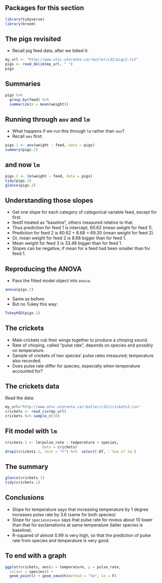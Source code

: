 ## Packages for this section

```r
library(tidyverse)
library(broom)
```


## The pigs revisited

- Recall pig feed data, after we tidied it: 

```r
my_url <- "http://www.utsc.utoronto.ca/~butler/c32/pigs2.txt"
pigs <- read_delim(my_url, " ")
pigs 
```

## Summaries

```r
pigs %>%
  group_by(feed) %>%
  summarize(m = mean(weight))
```

## Running through `aov` and `lm`
- What happens if we run this through `lm` rather than `aov`? 
- Recall `aov` first: 

```r
pigs.1 <- aov(weight ~ feed, data = pigs)
summary(pigs.1)
```

## and now `lm`

\footnotesize
```r
pigs.2 <- lm(weight ~ feed, data = pigs)
tidy(pigs.2)
glance(pigs.2)
```
\normalsize

## Understanding those slopes
- Get one slope for each category of categorical variable feed, except
for first.
- feed1 treated as “baseline”, others measured relative to that.
- Thus prediction for feed 1 is intercept, 60.62 (mean weight for feed 1).
- Prediction for feed 2 is 60.62 + 8.68 = 69.30 (mean weight for feed 2).
- Or, mean weight for feed 2 is 8.68 bigger than for feed 1.
- Mean weight for feed 3 is 33.48 bigger than for feed 1.
- Slopes can be negative, if mean for a feed had been smaller than for
feed 1.

## Reproducing the ANOVA
- Pass the fitted model object into `anova`:

\footnotesize
```r
anova(pigs.2)
```
\normalsize

- Same as before.
- But no Tukey this way:

\footnotesize
```r
TukeyHSD(pigs.2)
```
\normalsize

## The crickets
- Male crickets rub their wings together to produce a chirping sound.
- Rate of chirping, called “pulse rate”, depends on species and possibly
on temperature.
- Sample of crickets of two species’ pulse rates measured; temperature
also recorded.
- Does pulse rate differ for species, especially when temperature
accounted for?

## The crickets data
Read the data:

\small
```r
my_url="http://www.utsc.utoronto.ca/~butler/c32/crickets2.csv"
crickets <- read_csv(my_url)
crickets %>% sample_n(10)
```
\normalsize
## Fit model with `lm` 

```r
crickets.1 <- lm(pulse_rate ~ temperature + species, 
                 data = crickets)
drop1(crickets.1, test = "F") %>%  select(-Df, -`Sum of Sq`)
```

## The summary 

```r
glance(crickets.1)
tidy(crickets.1)
```

## Conclusions
- Slope for temperature says that increasing temperature by 1 degree
increases pulse rate by 3.6 (same for both species)
- Slope for `speciesniveus` says that pulse rate for niveus about 10
lower than that for exclamationis at same temperature (latter species
is baseline).
- R-squared of almost 0.99 is very high, so that the prediction of pulse
rate from species and temperature is very good.

## To end with a graph

```r
ggplot(crickets, aes(x = temperature, y = pulse_rate,
  colour = species)) +
  geom_point() + geom_smooth(method = "lm", se = F)
```

